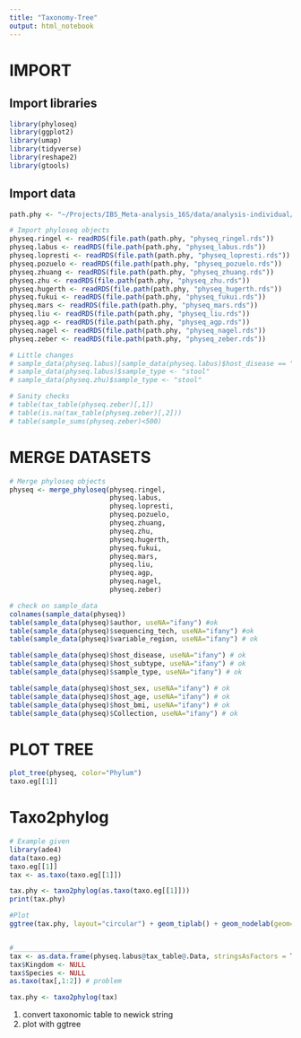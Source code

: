 ```yaml
---
title: "Taxonomy-Tree"
output: html_notebook
---
```



##########
# IMPORT #
##########

## Import libraries

```r
library(phyloseq)
library(ggplot2)
library(umap)
library(tidyverse)
library(reshape2)
library(gtools)
```


## Import data

```r
path.phy <- "~/Projects/IBS_Meta-analysis_16S/data/analysis-individual/CLUSTER/PhyloTree/input"

# Import phyloseq objects
physeq.ringel <- readRDS(file.path(path.phy, "physeq_ringel.rds"))
physeq.labus <- readRDS(file.path(path.phy, "physeq_labus.rds"))
physeq.lopresti <- readRDS(file.path(path.phy, "physeq_lopresti.rds"))
physeq.pozuelo <- readRDS(file.path(path.phy, "physeq_pozuelo.rds"))
physeq.zhuang <- readRDS(file.path(path.phy, "physeq_zhuang.rds"))
physeq.zhu <- readRDS(file.path(path.phy, "physeq_zhu.rds"))
physeq.hugerth <- readRDS(file.path(path.phy, "physeq_hugerth.rds"))
physeq.fukui <- readRDS(file.path(path.phy, "physeq_fukui.rds"))
physeq.mars <- readRDS(file.path(path.phy, "physeq_mars.rds"))
physeq.liu <- readRDS(file.path(path.phy, "physeq_liu.rds"))
physeq.agp <- readRDS(file.path(path.phy, "physeq_agp.rds"))
physeq.nagel <- readRDS(file.path(path.phy, "physeq_nagel.rds"))
physeq.zeber <- readRDS(file.path(path.phy, "physeq_zeber.rds"))

# Little changes
# sample_data(physeq.labus)[sample_data(physeq.labus)$host_disease == "None","host_disease"] <- "Healthy"
# sample_data(physeq.labus)$sample_type <- "stool"
# sample_data(physeq.zhu)$sample_type <- "stool"

# Sanity checks
# table(tax_table(physeq.zeber)[,1])
# table(is.na(tax_table(physeq.zeber)[,2]))
# table(sample_sums(physeq.zeber)<500)
```



##################
# MERGE DATASETS #
##################

```r
# Merge phyloseq objects
physeq <- merge_phyloseq(physeq.ringel,
                         physeq.labus,
                         physeq.lopresti,
                         physeq.pozuelo,
                         physeq.zhuang,
                         physeq.zhu,
                         physeq.hugerth,
                         physeq.fukui,
                         physeq.mars,
                         physeq.liu,
                         physeq.agp,
                         physeq.nagel,
                         physeq.zeber)

# check on sample_data
colnames(sample_data(physeq))
table(sample_data(physeq)$author, useNA="ifany") #ok
table(sample_data(physeq)$sequencing_tech, useNA="ifany") #ok
table(sample_data(physeq)$variable_region, useNA="ifany") # ok

table(sample_data(physeq)$host_disease, useNA="ifany") # ok
table(sample_data(physeq)$host_subtype, useNA="ifany") # ok
table(sample_data(physeq)$sample_type, useNA="ifany") # ok

table(sample_data(physeq)$host_sex, useNA="ifany") # ok
table(sample_data(physeq)$host_age, useNA="ifany") # ok
table(sample_data(physeq)$host_bmi, useNA="ifany") # ok
table(sample_data(physeq)$Collection, useNA="ifany") # ok
```


#############
# PLOT TREE #
#############

```r
plot_tree(physeq, color="Phylum")
taxo.eg[[1]]
```

# Taxo2phylog

```r
# Example given
library(ade4)
data(taxo.eg)
taxo.eg[[1]]
tax <- as.taxo(taxo.eg[[1]])

tax.phy <- taxo2phylog(as.taxo(taxo.eg[[1]]))
print(tax.phy)

#Plot
ggtree(tax.phy, layout="circular") + geom_tiplab() + geom_nodelab(geom='label')


#__________________
tax <- as.data.frame(physeq.labus@tax_table@.Data, stringsAsFactors = TRUE)
tax$Kingdom <- NULL
tax$Species <- NULL
as.taxo(tax[,1:2]) # problem

tax.phy <- taxo2phylog(tax)

```



1) convert taxonomic table to newick string
2) plot with ggtree
